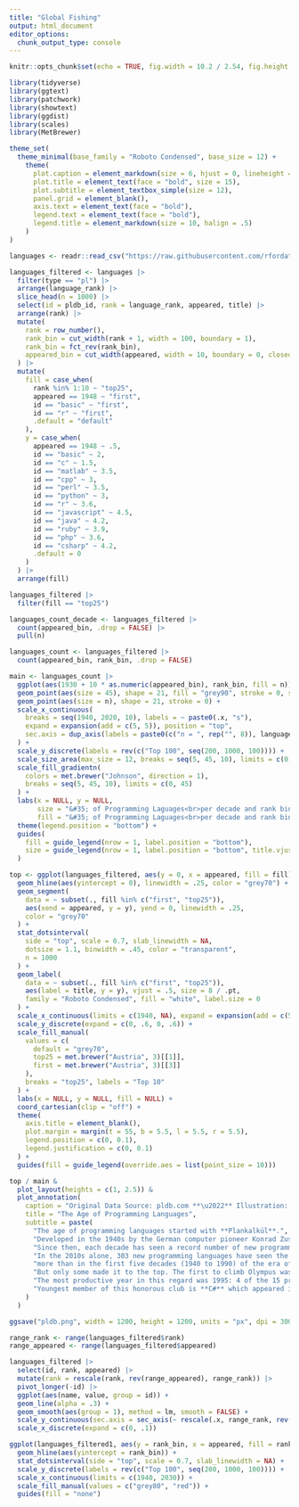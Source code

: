 ```yaml
---
title: "Global Fishing"
output: html_document
editor_options: 
  chunk_output_type: console
---
```


```r
knitr::opts_chunk$set(echo = TRUE, fig.width = 10.2 / 2.54, fig.height = 5.3 / 2.54)
```

```r
library(tidyverse)
library(ggtext)
library(patchwork)
library(showtext)
library(ggdist)
library(scales)
library(MetBrewer)
```

```r
theme_set(
  theme_minimal(base_family = "Roboto Condensed", base_size = 12) +
    theme(
      plot.caption = element_markdown(size = 6, hjust = 0, lineheight = 1.2),
      plot.title = element_text(face = "bold", size = 15),
      plot.subtitle = element_textbox_simple(size = 12),
      panel.grid = element_blank(),
      axis.text = element_text(face = "bold"),
      legend.text = element_text(face = "bold"),
      legend.title = element_markdown(size = 10, halign = .5)
    )
)
```

```r
languages <- readr::read_csv("https://raw.githubusercontent.com/rfordatascience/tidytuesday/master/data/2023/2023-03-21/languages.csv")
```

```r
languages_filtered <- languages |>
  filter(type == "pl") |>
  arrange(language_rank) |>
  slice_head(n = 1000) |>
  select(id = pldb_id, rank = language_rank, appeared, title) |>
  arrange(rank) |>
  mutate(
    rank = row_number(),
    rank_bin = cut_width(rank + 1, width = 100, boundary = 1),
    rank_bin = fct_rev(rank_bin),
    appeared_bin = cut_width(appeared, width = 10, boundary = 0, closed = "left")
  ) |>
  mutate(
    fill = case_when(
      rank %in% 1:10 ~ "top25",
      appeared == 1948 ~ "first",
      id == "basic" ~ "first",
      id == "r" ~ "first",
      .default = "default"
    ),
    y = case_when(
      appeared == 1948 ~ .5,
      id == "basic" ~ 2,
      id == "c" ~ 1.5,
      id == "matlab" ~ 3.5,
      id == "cpp" ~ 3,
      id == "perl" ~ 3.5,
      id == "python" ~ 3,
      id == "r" ~ 3.6,
      id == "javascript" ~ 4.5,
      id == "java" ~ 4.2,
      id == "ruby" ~ 3.9,
      id == "php" ~ 3.6,
      id == "csharp" ~ 4.2,
      .default = 0
    )
  ) |> 
  arrange(fill)

languages_filtered |> 
  filter(fill == "top25")

languages_count_decade <- languages_filtered |>
  count(appeared_bin, .drop = FALSE) |>
  pull(n)

languages_count <- languages_filtered |>
  count(appeared_bin, rank_bin, .drop = FALSE)

main <- languages_count |>
  ggplot(aes(1930 + 10 * as.numeric(appeared_bin), rank_bin, fill = n)) +
  geom_point(aes(size = 45), shape = 21, fill = "grey90", stroke = 0, show.legend = FALSE) +
  geom_point(aes(size = n), shape = 21, stroke = 0) +
  scale_x_continuous(
    breaks = seq(1940, 2020, 10), labels = ~ paste0(.x, "s"),
    expand = expansion(add = c(5, 5)), position = "top",
    sec.axis = dup_axis(labels = paste0(c("n = ", rep("", 8)), languages_count_decade))
  ) +
  scale_y_discrete(labels = rev(c("Top 100", seq(200, 1000, 100)))) +
  scale_size_area(max_size = 12, breaks = seq(5, 45, 10), limits = c(0, 45)) +
  scale_fill_gradientn(
    colors = met.brewer("Johnson", direction = 1),
    breaks = seq(5, 45, 10), limits = c(0, 45)
  ) +
  labs(x = NULL, y = NULL, 
       size = "&#35; of Programming Laguages<br>per decade and rank bin", 
       fill = "&#35; of Programming Laguages<br>per decade and rank bin") +
  theme(legend.position = "bottom") +
  guides(
    fill = guide_legend(nrow = 1, label.position = "bottom"),
    size = guide_legend(nrow = 1, label.position = "bottom", title.vjust = .5, title.position = "right")
  )

top <- ggplot(languages_filtered, aes(y = 0, x = appeared, fill = fill)) +
  geom_hline(aes(yintercept = 0), linewidth = .25, color = "grey70") +
  geom_segment(
    data = ~ subset(., fill %in% c("first", "top25")),
    aes(xend = appeared, y = y), yend = 0, linewidth = .25,
    color = "grey70"
  ) +
  stat_dotsinterval(
    side = "top", scale = 0.7, slab_linewidth = NA,
    dotsize = 1.1, binwidth = .45, color = "transparent",
    n = 1000
  ) +
  geom_label(
    data = ~ subset(., fill %in% c("first", "top25")),
    aes(label = title, y = y), vjust = .5, size = 8 / .pt,
    family = "Roboto Condensed", fill = "white", label.size = 0
  ) +
  scale_x_continuous(limits = c(1940, NA), expand = expansion(add = c(5, 3)), labels = NULL) +
  scale_y_discrete(expand = c(0, .6, 0, .6)) +
  scale_fill_manual(
    values = c(
      default = "grey70",
      top25 = met.brewer("Austria", 3)[[1]],
      first = met.brewer("Austria", 3)[[3]]
    ),
    breaks = "top25", labels = "Top 10"
  ) +
  labs(x = NULL, y = NULL, fill = NULL) +
  coord_cartesian(clip = "off") +
  theme(
    axis.title = element_blank(),
    plot.margin = margin(t = 55, b = 5.5, l = 5.5, r = 5.5),
    legend.position = c(0, 0.1),
    legend.justification = c(0, 0.1)
  ) +
  guides(fill = guide_legend(override.aes = list(point_size = 10)))

top / main &
  plot_layout(heights = c(1, 2.5)) &
  plot_annotation(
    caption = "Original Data Source: pldb.com **\u2022** Illustration: Stefan Moog",
    title = "The Age of Programming Languages",
    subtitle = paste(
      "The age of programming languages started with **Plankalkül**.",
      "Developed in the 1940s by the German computer pioneer Konrad Zuse, Plankalkül was the first high programming language of the World.",
      "Since then, each decade has seen a record number of new programming languages.",
      "In the 2010s alone, 303 new programming languages have seen the light of day,",
      "more than in the first five decades (1940 to 1990) of the era of programming language combined.",
      "But only some made it to the top. The first to climb Olympus was **C**, which first appeared in 1972 and is listed as number 3 in the Programming Language Database (PLDB) ranking.",
      "The most productive year in this regard was 1995: 4 of the 15 programming languages which appeared in 1995 are ranked in the Top 10, including **Javascript**, **Java**, **PHP** and **Ruby**.",
      "Youngest member of this honorous club is **C#** which appeared in 2000."
    )
  )

ggsave("pldb.png", width = 1200, height = 1200, units = "px", dpi = 300, bg = "white", scale = 300 / 96)
```

```r
range_rank <- range(languages_filtered$rank)
range_appeared <- range(languages_filtered$appeared)

languages_filtered |>
  select(id, rank, appeared) |>
  mutate(rank = rescale(rank, rev(range_appeared), range_rank)) |>
  pivot_longer(-id) |>
  ggplot(aes(name, value, group = id)) +
  geom_line(alpha = .3) +
  geom_smooth(aes(group = 1), method = lm, smooth = FALSE) +
  scale_y_continuous(sec.axis = sec_axis(~ rescale(.x, range_rank, rev(range_appeared)))) +
  scale_x_discrete(expand = c(0, .1))
```


```r
ggplot(languages_filtered1, aes(y = rank_bin, x = appeared, fill = rank %in% 1:10)) +
  geom_hline(aes(yintercept = rank_bin)) +
  stat_dotsinterval(side = "top", scale = 0.7, slab_linewidth = NA) +
  scale_y_discrete(labels = rev(c("Top 100", seq(200, 1000, 100)))) +
  scale_x_continuous(limits = c(1940, 2030)) +
  scale_fill_manual(values = c("grey80", "red")) +
  guides(fill = "none")
```
